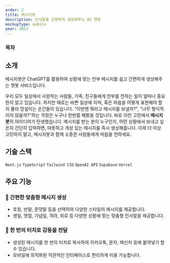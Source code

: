 ```yaml
---
order: 2
title: 메시지봇
description: 인사말을 간편하게 생성해주는 AI 챗봇
mockupType: mobile
year: 2023
---
```


### 목차

## 소개

<Link url="https://messagebot.chaechae.life" />

메시지봇은 ChatGPT를 활용하여 상황에 맞는 안부 메시지를 쉽고 간편하게 생성해주는 챗봇 서비스입니다.

우리 모두 일상에서 사랑하는 사람들, 가족, 친구들에게 안부를 전하는 일이 얼마나 중요한지 알고 있습니다. 하지만 때로는 바쁜 일상에 지쳐, 혹은 마음을 어떻게 표현해야 할지 몰라 망설이는 순간들이 있습니다. "이번엔 뭐라고 메시지를 보낼까?", "너무 형식적이지 않을까?"하는 걱정은 누구나 한번쯤 해봤을 것입니다. 바로 이런 고민에서 **메시지봇**의 아이디어가 탄생했습니다. 메시지를 받는 분이 누구인지, 어떤 상황에서 보내고 싶은지 간단히 입력하면, 따뜻하고 개성 있는 메시지를 즉시 생성해줍니다. 이제 더 이상 고민하지 말고, 메시지봇과 함께 소중한 사람들에게 마음을 전하세요.

## 기술 스택

`Next.js` `TypeScript` `Tailwind CSS` `OpenAI API` `Supabase` `Vercel`

## 주요 기능

### 💬 간편한 맞춤형 메시지 생성

- 호칭, 반말, 존댓말 등을 선택하여 다양한 스타일의 메시지를 제공합니다.
- 생일, 명절, 기념일, 격려, 위로 등 다양한 상황에 맞는 맞춤형 인사말을 제공합니다.

### 📱 한 번의 터치로 감동을 전달

- 생성된 메시지를 한 번의 터치로 복사하여 카카오톡, 문자, 메신저 등에 붙여넣기 할 수 있습니다.
- 모바일에 최적화된 직관적인 인터페이스로 편리하게 이용 가능합니다.
